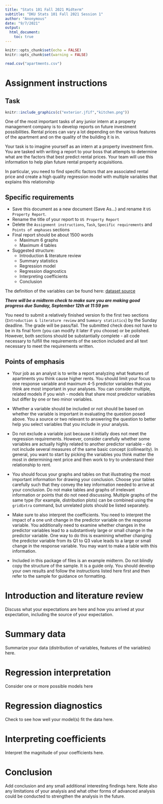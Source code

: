 ```yaml
---
title: "Stats 101 Fall 2021 Midterm"
subtitle: "DKU Stats 101 Fall 2021 Session 1"
author: "Anonymous"
date: "9/7/2021"
output:
  html_document:
    toc: true
---
```


```r
knitr::opts_chunk$set(echo = FALSE)
knitr::opts_chunk$set(warning = FALSE)

read.csv("apartments.csv")
```

# Assignment instructions

## Task

```r
knitr::include_graphics(c("exterior.jfif","kitchen.png"))
``` 

One of the most important tasks of any junior intern at a property management company is to develop reports on future investment possibilities. Rental prices can vary a lot depending on the various features of the apartment and on the quality of the building it is in. 

Your task is to imagine yourself as an intern at a property investment firm. You are tasked with writing a report to your boss that attempts to determine what are the factors that best predict rental prices. Your team will use this information to help plan future rental property acquisitions. 

In particular, you need to find specific factors that are associated rental price and create a high quality regression model with multiple variables that explains this relationship

## Specific requirements

* Save this document as a new document (Save As...) and rename it `US Property Report`.
* Rename the title of your report to `US Property Report`
* Delete the `Assignment instructions`, `Task`, `Specific requirements` and `Points of emphases` sections
* Final report should be about 1500 words
  + Maximum 6 graphs
  + Maximum 4 tables
  
* Suggested structure:
  + Introduction & literature review
  + Summary statistics
  + Regression model
  + Regression diagnostics
  + Interpreting coefficients
  + Conclusion
  
The definition of the variables can be found here: [dataset source](https://www.kaggle.com/jackogozaly/equity-residential-apartment-data) 

***There will be a midterm check to make sure you are making good progress due Sunday, September 12th at 11:59 pm***

You need to submit a relatively finished version fo the first two sections (`Introduction & literature review` and `Summary statistics`) by the Sunday deadline. The grade will be pass/fail. The submitted check does not have to be in its final form (you can modify it later if you choose) or be polished. However, both sections should be substantially complete - all code necessary to fulfill the requirements of the section included and all text necessary to meet the requirements written.

## Points of emphasis

* Your job as an analyst is to write a report analyzing what features of apartments you think cause higher rents. You should limit your focus to one response variable and maximum 4-5 predictor variables that you think are most important in your analyses. You can consider multiple, related models if you wish - models that share most predictor variables but differ by one or two minor variables. 

* Whether a variable should be included or not should be based on whether the variable is important in evaluating the question posed above. You a source or two relevant to answering the question to better help you select variables that you include in your analysis. 

* Do not exclude a variable just because it initially does not meet the regression requirements. However, consider carefully whether some variables are actually highly related to another predictor variable – do not include several measures of the same basic concept (collinearity). In general, you want to start by picking the variables you think matter the most in determining rent price and then work to try to understand their relationship to rent. 

* You should focus your graphs and tables on that illustrating the most important information for drawing your conclusion. Choose your tables carefully such that they convey the key information needed to arrive at your conclusion. Do not make tables and graphs of irrelevant information or points that do not need discussing. Multiple graphs of the same type (for example, distribution plots) can be combined using the `gridExtra` command, but unrelated plots should be listed separately. 

* Make sure to also interpret the coefficients. You need to interpret the impact of a one unit change in the predictor variable on the response variable. You additionally need to examine whether changes in the predictor variables lead to a substantively large or small change in the predictor variable. One way to do this is examining whether changing the predictor variable from its Q1 to Q3 value leads to a large or small change in the response variable. You may want to make a table with this information.  

* Included in this package of files is an example midterm. Do not blindly copy the structure of the sample. It is a guide only. You should develop your own results and follow the instructions listed here first and then refer to the sample for guidance on formatting.

# Introduction and literature review

Discuss what your expectations are here and how you arrived at your expectation, including the source of your expectation.

# Summary data

Summarize your data (distribution of variables, features of the variables) here.

# Regression interpretation

Consider one or more possible models here

# Regression diagnostics

Check to see how well your model(s) fit the data here.

# Interpreting coefficients

Interpret the magnitude of your coefficients here.

# Conclusion

Add conclusion and any small additional interesting findings here. Note also any limitations of your analysis and what other forms of advanced analysis could be conducted to strengthen the analysis in the future.